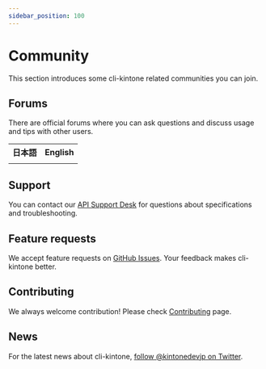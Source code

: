 ```yaml
---
sidebar_position: 100
---
```


# Community

This section introduces some cli-kintone related communities you can join.

## Forums

There are official forums where you can ask questions and discuss usage and tips with other users.


<table>
  <tbody>
    <tr>
      <th>日本語</th>
      <th>English</th>
    </tr>
    <tr>
      <td>
        <Link href="https://community.cybozu.dev/" target="_blank" rel="noopener noreferrer">
          <ThemedImage
            alt="Banner of cybozu developer community"
            sources={{
              light: 'https://global.discourse-cdn.com/business4/uploads/cybozu/original/1X/46b6b48c317c045917e2c184e7f69db295b8768a.png',
              dark: 'https://global.discourse-cdn.com/business4/uploads/cybozu/original/1X/a23252a53e760371071afb6c607f8b96d9dc2edf.png',
            }}
          />
        </Link>
      </td>
      <td>
        <Link href="https://forum.kintone.dev/" target="_blank" rel="noopener noreferrer">
          <ThemedImage
            alt="Banner of kintone developer forum"
            sources={{
              light: 'https://global.discourse-cdn.com/standard17/uploads/kintone/original/1X/22edf6309a55df93b0e1c1a0bc76e9a632aad507.png',
              dark: 'https://global.discourse-cdn.com/standard17/uploads/kintone/original/1X/ea7860dd7df008122e858768c806501321c2ef8e.png',
            }}
          />
        </Link>
      </td>
    </tr>
  </tbody>
</table>

## Support

You can contact our [API Support Desk](https://jp.cybozu.help/k/ja/trouble_shooting/developer/developer_qa.html) for questions about specifications and troubleshooting.

## Feature requests

We accept feature requests on [GitHub Issues](https://github.com/kintone/cli-kintone/issues/new/choose). Your feedback makes cli-kintone better.

## Contributing

We always welcome contribution!
Please check [Contributing](./contributing.md) page.

## News

For the latest news about cli-kintone, [follow @kintonedevjp on Twitter](https://x.com/kintonedevjp).

